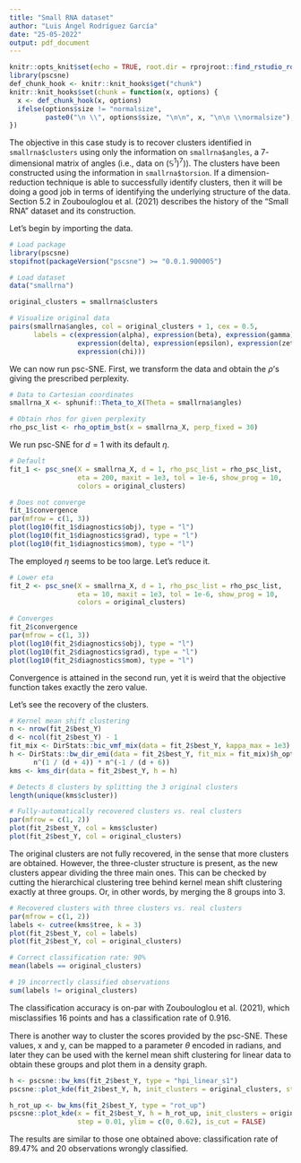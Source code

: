 ```yaml
---
title: "Small RNA dataset"
author: "Luis Ángel Rodríguez García"
date: "25-05-2022"
output: pdf_document
---
```


```r
knitr::opts_knit$set(echo = TRUE, root.dir = rprojroot::find_rstudio_root_file())
library(pscsne)
def_chunk_hook <- knitr::knit_hooks$get("chunk")
knitr::knit_hooks$set(chunk = function(x, options) {
  x <- def_chunk_hook(x, options)
  ifelse(options$size != "normalsize",
         paste0("\n \\", options$size, "\n\n", x, "\n\n \\normalsize"), x)
})
```

The objective in this case study is to recover clusters identified in `smallrna$clusters` using only the information on `smallrna$angles`, a $7$-dimensional matrix of angles (i.e., data on $(\mathbb{S}^1)^7)$). The clusters have been constructed using the information in `smallrna$torsion`. If a dimension-reduction technique is able to successfully identify clusters, then it will be doing a good job in terms of identifying the underlying structure of the data. Section 5.2 in Zoubouloglou et al. (2021) describes the history of the "Small RNA" dataset and its construction.

Let's begin by importing the data.

```r
# Load package
library(pscsne)
stopifnot(packageVersion("pscsne") >= "0.0.1.900005")

# Load dataset
data("smallrna")

original_clusters = smallrna$clusters

# Visualize original data
pairs(smallrna$angles, col = original_clusters + 1, cex = 0.5,
      labels = c(expression(alpha), expression(beta), expression(gamma),
                 expression(delta), expression(epsilon), expression(zeta),
                 expression(chi)))
```

We can now run psc-SNE. First, we transform the data and obtain the $\rho$'s giving the prescribed perplexity.

```r
# Data to Cartesian coordinates
smallrna_X <- sphunif::Theta_to_X(Theta = smallrna$angles)

# Obtain rhos for given perplexity
rho_psc_list <- rho_optim_bst(x = smallrna_X, perp_fixed = 30)
```

We run psc-SNE for $d = 1$ with its default $\eta$.

```r
# Default
fit_1 <- psc_sne(X = smallrna_X, d = 1, rho_psc_list = rho_psc_list,
                 eta = 200, maxit = 1e3, tol = 1e-6, show_prog = 10,
                 colors = original_clusters)
```
```r
# Does not converge
fit_1$convergence
par(mfrow = c(1, 3))
plot(log10(fit_1$diagnostics$obj), type = "l")
plot(log10(fit_1$diagnostics$grad), type = "l")
plot(log10(fit_1$diagnostics$mom), type = "l")
```

The employed $\eta$ seems to be too large. Let's reduce it.

```r
# Lower eta
fit_2 <- psc_sne(X = smallrna_X, d = 1, rho_psc_list = rho_psc_list,
                 eta = 10, maxit = 1e3, tol = 1e-6, show_prog = 10,
                 colors = original_clusters)
```
```r
# Converges
fit_2$convergence
par(mfrow = c(1, 3))
plot(log10(fit_2$diagnostics$obj), type = "l")
plot(log10(fit_2$diagnostics$grad), type = "l")
plot(log10(fit_2$diagnostics$mom), type = "l")
```

Convergence is attained in the second run, yet it is weird that the objective function takes exactly the zero value.

Let's see the recovery of the clusters.

```r
# Kernel mean shift clustering
n <- nrow(fit_2$best_Y)
d <- ncol(fit_2$best_Y) - 1
fit_mix <- DirStats::bic_vmf_mix(data = fit_2$best_Y, kappa_max = 1e3)
h <- DirStats::bw_dir_emi(data = fit_2$best_Y, fit_mix = fit_mix)$h_opt *
      n^(1 / (d + 4)) * n^(-1 / (d + 6))
kms <- kms_dir(data = fit_2$best_Y, h = h)

# Detects 8 clusters by splitting the 3 original clusters
length(unique(kms$cluster))

# Fully-automatically recovered clusters vs. real clusters
par(mfrow = c(1, 2))
plot(fit_2$best_Y, col = kms$cluster)
plot(fit_2$best_Y, col = original_clusters)
```

The original clusters are not fully recovered, in the sense that more clusters are obtained. However, the three-cluster structure is present, as the new clusters appear dividing the three main ones. This can be checked by cutting the hierarchical clustering tree behind kernel mean shift clustering exactly at three groups. Or, in other words, by merging the 8 groups into 3.

```r
# Recovered clusters with three clusters vs. real clusters
par(mfrow = c(1, 2))
labels <- cutree(kms$tree, k = 3)
plot(fit_2$best_Y, col = labels)
plot(fit_2$best_Y, col = original_clusters)

# Correct classification rate: 90%
mean(labels == original_clusters)

# 19 incorrectly classified observations
sum(labels != original_clusters)
```

The classification accuracy is on-par with Zoubouloglou et al. (2021), which misclassifies 16 points and has a classiﬁcation rate of 0.916.

There is another way to cluster the scores provided by the psc-SNE. These values, x and y, can be mapped to a parameter $\theta$ encoded in radians, and later they can be used with the kernel mean shift clustering for linear data to obtain these groups and plot them in a density graph. 

```r

h <- pscsne::bw_kms(fit_2$best_Y, type = "hpi_linear_s1")
pscsne::plot_kde(fit_2$best_Y, h, init_clusters = original_clusters, step = 0.01)

```

```r

h_rot_up <- bw_kms(fit_2$best_Y, type = "rot_up")
pscsne::plot_kde(x = fit_2$best_Y, h = h_rot_up, init_clusters = original_clusters,
                 step = 0.01, ylim = c(0, 0.62), is_cut = FALSE)
```

The results are similar to those one obtained above: classification rate of 89.47% and 20 observations wrongly classified. 

